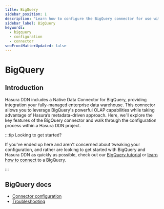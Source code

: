 ```yaml
---
title: BigQuery
sidebar_position: 1
description: "Learn how to configure the BigQuery connector for use with Hasura DDN."
sidebar_label: BigQuery
keywords:
  - bigquery
  - configuration
  - connector
seoFrontMatterUpdated: false
---
```


# BigQuery

## Introduction

Hasura DDN includes a Native Data Connector for BigQuery, providing integration your fully-managed enterprise data
warehouse. This connector allows you to leverage BigQuery's powerful OLAP capabilities while taking advantage of
Hasura’s metadata-driven approach. Here, we’ll explore the key features of the BigQuery connector and walk through the
configuration process within a Hasura DDN project.

:::tip Looking to get started?

If you've ended up here and aren't concerned about tweaking your configuration, and rather are looking to get started
with BigQuery and Hasura DDN as quickly as possible, check out our
[BigQuery tutorial](/how-to-build-with-promptql/with-bigquery.mdx) or
[learn how to connect](/data-sources/connect-to-a-source.mdx) to a BigQuery.

:::

## BigQuery docs

- [Connector configuration](/reference/connectors/bigquery/configuration.mdx)
- [Troubleshooting](/reference/connectors/bigquery/troubleshooting.mdx)
